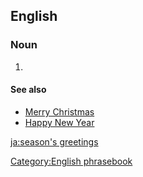 ==English==

===Noun===
{{en-plural noun|head=[[season]]'s [[greetings]]}}

# {{non-gloss definition|A non-religious greeting uttered by [[well-wisher]]s near the [[winter]]/[[solstice]] holiday period}}

====See also====
* [[Merry Christmas]]
* [[Happy New Year]]

[[Category:English phrasebook]]

[[ja:season's greetings]]